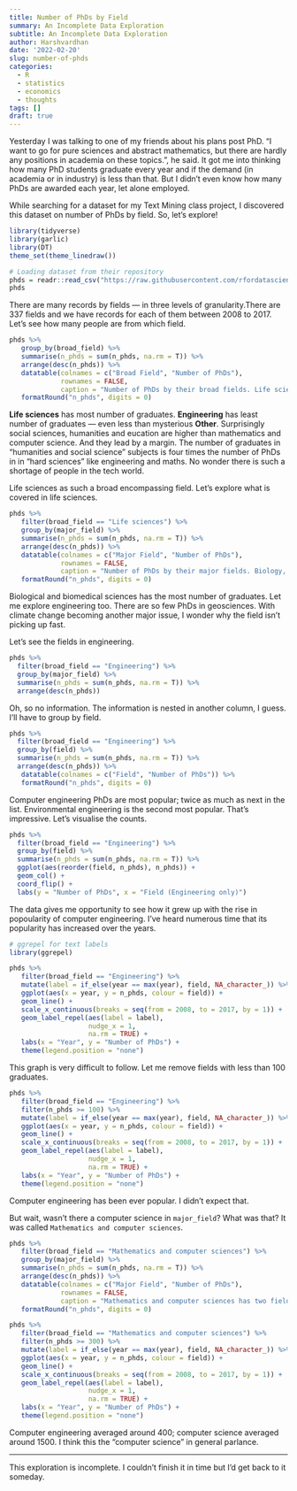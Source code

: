```yaml
---
title: Number of PhDs by Field
summary: An Incomplete Data Exploration
subtitle: An Incomplete Data Exploration
author: Harshvardhan
date: '2022-02-20'
slug: number-of-phds
categories:
  - R
  - statistics
  - economics
  - thoughts
tags: []
draft: true
---
```


Yesterday I was talking to one of my friends about his plans post PhD. "I want to go for pure sciences and abstract mathematics, but there are hardly any positions in academia on these topics.", he said. It got me into thinking how many PhD students graduate every year and if the demand (in academia or in industry) is less than that. But I didn't even know how many PhDs are awarded each year, let alone employed.

While searching for a dataset for my Text Mining class project, I discovered this dataset on number of PhDs by field. So, let's explore!

```r
library(tidyverse)
library(garlic)
library(DT)
theme_set(theme_linedraw())
```

```r
# Loading dataset from their repository
phds = readr::read_csv("https://raw.githubusercontent.com/rfordatascience/tidytuesday/master/data/2019/2019-02-19/phd_by_field.csv")
phds
```

There are many records by fields --- in three levels of granularity.There are 337 fields and we have records for each of them between 2008 to 2017. Let's see how many people are from which field.

```r
phds %>%
   group_by(broad_field) %>%
   summarise(n_phds = sum(n_phds, na.rm = T)) %>%
   arrange(desc(n_phds)) %>%
   datatable(colnames = c("Broad Field", "Number of PhDs"),
             rownames = FALSE,
             caption = "Number of PhDs by their broad fields. Life sciences lead the way.") %>%
   formatRound("n_phds", digits = 0)
```

**Life sciences** has most number of graduates. **Engineering** has least number of graduates --- even less than mysterious **Other**. Surprisingly social sciences, humanities and eucation are higher than mathematics and computer science. And they lead by a margin. The number of graduates in "humanities and social science" subjects is four times the number of PhDs in in "hard sciences" like engineering and maths. No wonder there is such a shortage of people in the tech world.

Life sciences as such a broad encompassing field. Let's explore what is covered in life sciences.

```r
phds %>%
   filter(broad_field == "Life sciences") %>%
   group_by(major_field) %>%
   summarise(n_phds = sum(n_phds, na.rm = T)) %>%
   arrange(desc(n_phds)) %>%
   datatable(colnames = c("Major Field", "Number of PhDs"),
             rownames = FALSE,
             caption = "Number of PhDs by their major fields. Biology, excluding health sciences, leads the way.") %>%
   formatRound("n_phds", digits = 0)
```

Biological and biomedical sciences has the most number of graduates. Let me explore engineering too. There are so few PhDs in geosciences. With climate change becoming another major issue, I wonder why the field isn't picking up fast.

Let's see the fields in engineering.

```r
phds %>% 
  filter(broad_field == "Engineering") %>% 
  group_by(major_field) %>% 
  summarise(n_phds = sum(n_phds, na.rm = T)) %>% 
  arrange(desc(n_phds))
```

Oh, so no information. The information is nested in another column, I guess. I'll have to group by field.

```r
phds %>% 
  filter(broad_field == "Engineering") %>% 
  group_by(field) %>% 
  summarise(n_phds = sum(n_phds, na.rm = T)) %>% 
  arrange(desc(n_phds)) %>% 
   datatable(colnames = c("Field", "Number of PhDs")) %>% 
   formatRound("n_phds", digits = 0)
```

Computer engineering PhDs are most popular; twice as much as next in the list. Environmental engineering is the second most popular. That's impressive. Let's visualise the counts.

```r
phds %>% 
  filter(broad_field == "Engineering") %>% 
  group_by(field) %>% 
  summarise(n_phds = sum(n_phds, na.rm = T)) %>% 
  ggplot(aes(reorder(field, n_phds), n_phds)) +
  geom_col() +
  coord_flip() +
  labs(y = "Number of PhDs", x = "Field (Engineering only)")
```

The data gives me opportunity to see how it grew up with the rise in popoularity of computer engineering. I've heard numerous time that its popularity has increased over the years.

```r
# ggrepel for text labels
library(ggrepel)

phds %>%
   filter(broad_field == "Engineering") %>%
   mutate(label = if_else(year == max(year), field, NA_character_)) %>%
   ggplot(aes(x = year, y = n_phds, colour = field)) +
   geom_line() +
   scale_x_continuous(breaks = seq(from = 2008, to = 2017, by = 1)) +
   geom_label_repel(aes(label = label),
                    nudge_x = 1,
                    na.rm = TRUE) +
   labs(x = "Year", y = "Number of PhDs") +
   theme(legend.position = "none")
```

This graph is very difficult to follow. Let me remove fields with less than 100 graduates.

```r
phds %>%
   filter(broad_field == "Engineering") %>%
   filter(n_phds >= 100) %>% 
   mutate(label = if_else(year == max(year), field, NA_character_)) %>%
   ggplot(aes(x = year, y = n_phds, colour = field)) +
   geom_line() +
   scale_x_continuous(breaks = seq(from = 2008, to = 2017, by = 1)) +
   geom_label_repel(aes(label = label),
                    nudge_x = 1,
                    na.rm = TRUE) +
   labs(x = "Year", y = "Number of PhDs") +
   theme(legend.position = "none")
```

Computer engineering has been ever popular. I didn't expect that.

But wait, wasn't there a computer science in `major_field`? What was that? It was called `Mathematics and computer sciences`.

```r
phds %>%
   filter(broad_field == "Mathematics and computer sciences") %>%
   group_by(major_field) %>%
   summarise(n_phds = sum(n_phds, na.rm = T)) %>%
   arrange(desc(n_phds)) %>%
   datatable(colnames = c("Major Field", "Number of PhDs"),
             rownames = FALSE,
             caption = "Mathematics and computer sciences has two fields.") %>%
   formatRound("n_phds", digits = 0)
```

```r
phds %>%
   filter(broad_field == "Mathematics and computer sciences") %>%
   filter(n_phds >= 300) %>% 
   mutate(label = if_else(year == max(year), field, NA_character_)) %>%
   ggplot(aes(x = year, y = n_phds, colour = field)) +
   geom_line() +
   scale_x_continuous(breaks = seq(from = 2008, to = 2017, by = 1)) +
   geom_label_repel(aes(label = label),
                    nudge_x = 1,
                    na.rm = TRUE) +
   labs(x = "Year", y = "Number of PhDs") +
   theme(legend.position = "none")
```

Computer engineering averaged around 400; computer science averaged around 1500. I think this the "computer science" in general parlance.

------------------------------------------------------------------------

This exploration is incomplete. I couldn't finish it in time but I'd get back to it someday.
